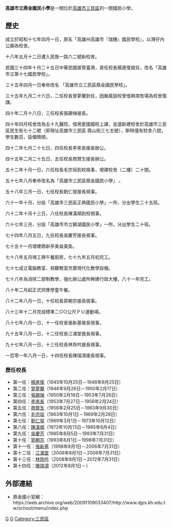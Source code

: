 {{Infobox School
| name = 高雄市立鼎金國民小學
| other_name =  
| image = 
| motto = 
| established = 1942年
| type = 市立國小
| affiliation = 公立
| district = {{TWN}}[[高雄市|高雄市]]
| grades = 小一至小六
| president =
| principal = [[陳瑞鴻|陳瑞鴻]] 校長
| dean =
| faculty =
| staff =
| students = 
| conference =
| colors =
| mascot =
| free_label = 招生性別
| free_text = 男女兼收
| free_label2 = 
| free_text2 = 
| free_label3 =
| magazine =
| free_text3 =
| location = [[高雄市|高雄市]][[三民區|三民區]]鼎山街375號
| information =
| website = [http://www.djps.kh.edu.tw/school/menu/index.php 高雄市立鼎金國小]
}}
'''高雄市立鼎金國民小學'''是一間位於[[高雄市|高雄市]][[三民區|三民區]]的一間國民小學。

==歷史==
成立於昭和十七年四月一日，原名「高雄州高雄市『瑞穗』國民學校」，以灣仔內公廟為校舍。

十八年五月十二日遷入民族一路六二號新校舍。

民國三十四年十月二十五日中華民國接管臺灣，首任校長楊進復就任，改名「高雄市立第十七國民學校」。

三十五年四月一日奉命改名 「高雄市立三民區鼎金國民學校」。

三十五年九月二十六日，二任校長曾夢蘭到任，因颱風毀校曾借興南牧場為校舍復課。

四十年二月十八日，三任校長張錫悌接長。

四十年四月校舍改為五十九醫院，借用愛國國校上課，並選新建校舍於高雄市三民區民生街七十二號（即現址高雄市三民區
鼎山街三七五號），斯時僅有校舍八間，學生數百，設備簡陋。

四十二年七月二十七日，四任校長李來長接長辦公。

四十五年二月二十五日，五任校長商贊生接長辦公。

五十二年十月一日，六任校長毛宗垣到校視事，增建校舍（二樓）二十間。

五十七年八月奉命改名為「高雄市三民區鼎金國民小學」 。

五十八年三月一日，七任校長劉仁發接長視事。

六十一年十月，分設「高雄市三民區正興國民小學」一所，分出學生二十五班。

六十二年十月十三日，八任校長陳漢順到校視事。

六十七年三月，分設「高雄市市立獅湖國民小學」一所，分出學生二十班。

七十四年八月五日，九任校長吳慶芳接長視事。

七十五十一月增建鼎新亭美侖美奐。

七十八年五月鳩工興午餐廚房，七十九年五月初完工。

七十七成立電腦教室、視聽教室充實現代化教學設備。

七十八年為消除二部制教學，強化辦公處所興建行政大樓，八十一年完工。

八十年二月起正式供應學童午餐。

八十二年八月一日，十任校長郭朝宗接長視事。

八十三年十二月完成標準二○○公尺ＰＵ運動場。

八十七年八月一日，十一任校長張新基接長視事。

九十五年八月一日，十二任校長江滿堂接長視事。

九十七年八月一日，十三任校長林玲吟接長視事。

一百零一年八月一日，十四任校長陳瑞鴻接長視事。

===歷任校長===
*第一任：[[楊進復|楊進復]]（1945年10月25日－1946年9月25日）
*第二任：[[曾夢蘭|曾夢蘭]]（1946年9月26日－1950年2月17日）
*第三任：[[張錫悌|張錫悌]]（1950年2月18日－1953年7月26日）
*第四任：[[李來長|李來長]]（1953年7月27日－1956年2月24日）
*第五任：[[商贊生|商贊生]]（1956年2月25日－1963年9月30日）
*第六任：[[毛宗垣|毛宗垣]]（1963年10月1日－1969年2月28日）
*第七任：[[劉仁發|劉仁發]]（1969年3月1日－1973年10月12日）
*第八任：[[陳漢順|陳漢順]]（1973年10月13日－1985年8月4日）
*第九任：[[吳慶芳|吳慶芳]]（1985年8月5日－1993年7月31日）
*第十任：[[郭朝宗|郭朝宗]]（1993年8月1日－1998年7月31日）
*第十一任：[[張新基|張新基]]（1998年8月1日－2006年7月31日）
*第十二任：[[江滿堂|江滿堂]]（2006年8月1日－2008年7月31日）
*第十三任：[[林玲吟|林玲吟]]（2008年8月1日－2012年7月31日）
*第十四任：[[陳瑞鴻|陳瑞鴻]]（2012年8月1日－）

==外部連結==
*鼎金國小官網：https://web.archive.org/web/20091109033407/http://www.djps.kh.edu.tw/school/menu/index.php 

{{高雄市國民中小學}}

[[Category:高雄市立國民小學|G]]
[[Category:1942年創建的教育機構|G]]
[[Category:三民區|Category:三民區]]